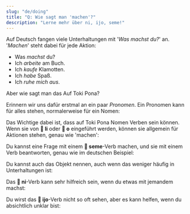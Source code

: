 ```yaml
---
slug: "de/doing"
title: "Q: Wie sagt man 'machen'?"
description: "Lerne mehr über ni, ijo, seme!"
---
```



Auf Deutsch fangen viele Unterhaltungen mit '*Was machst du?*' an. '*Machen*' steht dabei für jede Aktion:

- Was _machst_ du?
- Ich _arbeite_ am Buch.
- Ich _kaufe_ Klamotten.
- Ich _habe_ Spaß.
- Ich _ruhe mich aus_.

Aber wie sagt man das Auf Toki Pona?

Erinnern wir uns dafür erstmal an ein paar _Pronomen_. Ein Pronomen kann für alles stehen, normalerweise für ein Nomen:

<List>
  <Word sl="ni" m="das hier, das da; dieses" />
  <Word sl="ijo" m="etwas, Ding, Zeug" />
  <Word sl="seme" m="Was? Welches?" />
</List>

Das Wichtige dabei ist, dass auf Toki Pona Nomen Verben sein können. Wenn sie von **󱤧 li** oder **󱥄 o** eingeführt werden, können sie allgemein für Aktionen stehen, genau wie 'machen':

<List>
  <Word sl="ni" m="das machen" />
  <Word sl="ijo" m="etwas machen" />
  <Word sl="seme" m="was machen?" />
</List>

Du kannst eine Frage mit einem **󱥙 seme**-Verb machen, und sie mit einem Verb beantworten, genau wie im deutschen Beispiel:

<List>
  <Sentence sl="sina seme?" m="Was machst du?" />
  <Sentence sl="mi esun e len." m="Ich kaufe Klamotten." />
</List>

Du kannst auch das Objekt nennen, auch wenn das weniger häufig in Unterhaltungen ist:

<List>
  <Sentence sl="sina seme e len?" m="Was machst du mit den Klamotten?" />
  <Sentence sl="mi esun e ona." m="Ich kaufe sie." />
</List>

Das **󱥁 ni**-Verb kann sehr hilfreich sein, wenn du etwas mit jemandem machst:

<List>
  <Sentence sl="o pana e moku tawa soweli mi!" m="Bitte füttere unsere Katze!" />
  <Sentence sl="mi ni." m="Ich mache das. (= Bin dabei! Mache ich!)" />
</List>

Du wirst das **󱤌 ijo**-Verb nicht so oft sehen, aber es kann helfen, wenn du absichtlich unklar bist:

<List>
  <Sentence sl="ona li seme?" m="Was macht sie?" />
  <Sentence sl="ona li ijo e lipu mi!" m="Sie macht irgendwas mit meinem Buch!" />
</List>
